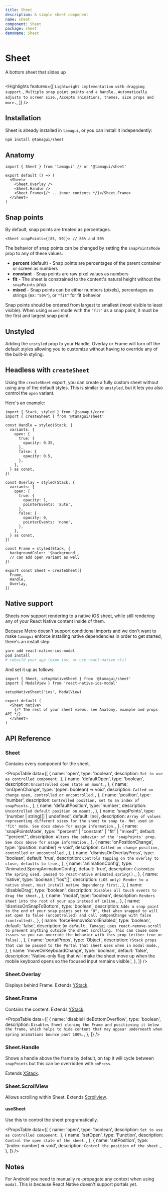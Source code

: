 ```yaml
---
title: Sheet
description: A simple sheet component
name: sheet
component: Sheet
package: sheet
demoName: Sheet
---
```


# Sheet

<Description>A bottom sheet that slides up</Description>

<HeroContainer showAnimationDriverControl>
  <SheetDemo />
</HeroContainer>

```tsx hero template=Sheet

```

<Highlights
  features={[
    `Lightweight implementation with dragging support.`,
    `Multiple snap point points and a handle.`,
    `Automatically adjusts to screen size.`,
    `Accepts animations, themes, size props and more.`,
  ]}
/>

## Installation

Sheet is already installed in `tamagui`, or you can install it independently:

```bash
npm install @tamagui/sheet
```

## Anatomy

```tsx
import { Sheet } from 'tamagui' // or '@tamagui/sheet'

export default () => (
  <Sheet>
    <Sheet.Overlay />
    <Sheet.Handle />
    <Sheet.Frame>{/* ...inner contents */}</Sheet.Frame>
  </Sheet>
)
```

## Snap points

By default, snap points are treated as percentages.

```tsx
<Sheet snapPoints={[85, 50]}> // 85% and 50%
```

The behavior of snap points can be changed by setting the `snapPointsMode` prop to any of these values:

- **percent** (default) - Snap points are percentages of the parent container or screen as numbers
- **constant** - Snap points are raw pixel values as numbers
- **fit** - The sheet is constrained to the content's natural height without the `snapPoints` prop
- **mixed** - Snap points can be either numbers (pixels), percentages as strings (ex: `"50%"`), or `"fit"` for fit behavior

Snap points should be ordered from largest to smallest (most visible to least visible). When using `mixed` mode with the `"fit"` as a snap point, it must be the first and largest snap point.

## Unstyled

Adding the `unstyled` prop to your Handle, Overlay or Frame will turn off the default styles allowing you to customize without having to override any of the built-in styling.

## Headless with `createSheet`

Using the `createSheet` export, you can create a fully custom sheet without using any of the default styles. This is similar to `unstyled`, but it lets you also control the `open` variant.

Here's an example:

```tsx
import { Stack, styled } from '@tamagui/core'
import { createSheet } from '@tamagui/sheet'

const Handle = styled(Stack, {
  variants: {
    open: {
      true: {
        opacity: 0.35,
      },
      false: {
        opacity: 0.5,
      },
    },
  } as const,
})

const Overlay = styled(Stack, {
  variants: {
    open: {
      true: {
        opacity: 1,
        pointerEvents: 'auto',
      },
      false: {
        opacity: 0,
        pointerEvents: 'none',
      },
    },
  } as const,
})

const Frame = styled(Stack, {
  backgroundColor: '$background',
  // can add open variant as well
})

export const Sheet = createSheet({
  Frame,
  Handle,
  Overlay,
})
```

## Native support

Sheets now support rendering to a native iOS sheet, while still rendering any of your React Native content inside of them.

Because Metro doesn't support conditional imports and we don't want to make `tamagui` enforce installing native dependencies in order to get started, there's an install step:

```sh
yarn add react-native-ios-modal
pod install
# rebuild your app (expo ios, or use react-native cli)
```

And set it up as follows:

```tsx
import { Sheet, setupNativeSheet } from '@tamagui/sheet'
import { ModalView } from 'react-native-ios-modal'

setupNativeSheet('ios', ModalView)

export default (
  <Sheet native>
    {/* The rest of your sheet views, see Anatomy, example and props API */}
  </Sheet>
)
```

## API Reference

### Sheet

Contains every component for the sheet.

<PropsTable
  data={[
    { name: 'open', type: 'boolean', description: `Set to use as controlled component.` },
    {
      name: 'defaultOpen',
      type: 'boolean',
      description: `Uncontrolled open state on mount.`,
    },
    {
      name: 'onOpenChange',
      type: '(open: boolean) => void',
      description: `Called on change open, controlled or uncontrolled.`,
    },
    {
      name: 'position',
      type: 'number',
      description: `Controlled position, set to an index of snapPoints.`,
    },
    {
      name: 'defaultPosition',
      type: 'number',
      description: `Uncontrolled default position on mount.`,
    },
    {
      name: 'snapPoints',
      type: '(number | string)[] | undefined',
      default: `[80]`,
      description: `Array of values representing different sizes for the sheet to snap to. Not used in 'fit' mode. See docs above for usage information.`,
    },
    {
      name: 'snapPointsMode',
      type: '"percent" | "constant" | "fit" | "mixed"',
      default: '"percent"',
      description: `Alters the behavior of the 'snapPoints' prop. See docs above for usage information.`,
    },
    {
      name: 'onPositionChange',
      type: '(position: number) => void',
      description: `Called on change position, controlled or uncontrolled.`,
    },
    {
      name: 'dismissOnOverlayPress',
      type: 'boolean',
      default: 'true',
      description: `Controls tapping on the overlay to close, defaults to true.`,
    },
    {
      name: 'animationConfig',
      type: 'Animated.SpringAnimationConfig',
      default: 'true',
      description: `Customize the spring used, passed to react-native Animated.spring().`,
    },
    {
      name: 'native',
      type: 'boolean | "ios"[]',
      description: `(iOS only) Render to a native sheet, must install native dependency first.`,
    },
    {
      name: 'disableDrag',
      type: 'boolean',
      description: `Disables all touch events to drag the sheet.`,
    },
    {
      name: 'modal',
      type: 'boolean',
      description: `Renders sheet into the root of your app instead of inline.`,
    },
    {
      name: 'dismissOnSnapToBottom',
      type: 'boolean',
      description: `Adds a snap point to the end of your snap points set to "0", that when snapped to will set open to false (uncontrolled) and call onOpenChange with false (controlled).`,
    },
    {
      name: 'forceRemoveScrollEnabled',
      type: 'boolean',
      default: 'false',
      description: `By default. Tamagui uses react-remove-scroll to prevent anything outside the sheet scrolling. This can cause some issues so you can override the behavior with this prop (either true or false).`,
    },
    {
      name: 'portalProps',
      type: 'Object',
      description: `YStack props that can be passed to the Portal that sheet uses when in modal mode.`,
    },
    {
      name: 'moveOnKeyboardChange',
      type: 'boolean',
      default: 'false',
      description:
        'Native-only flag that will make the sheet move up when the mobile keyboard opens so the focused input remains visible.',
    },
  ]}
/>

### Sheet.Overlay

Displays behind Frame. Extends [YStack](/docs/components/stacks).

### Sheet.Frame

Contains the content. Extends [YStack](/docs/components/stacks).

<PropsTable
  data={[
    {
      name: 'disableHideBottomOverflow',
      type: 'boolean',
      description: `Disables Sheet cloning the Frame and positioning it below the frame, which helps to hide content that may appear underneath when spring animations bounce past 100%.`,
    },
  ]}
/>

### Sheet.Handle

Shows a handle above the frame by default, on tap it will cycle between `snapPoints` but this can be overridden with `onPress`.

Extends [XStack](/docs/components/stacks).

### Sheet.ScrollView

Allows scrolling within Sheet. Extends [Scrollview](/docs/components/scroll-view).

#### useSheet

Use this to control the sheet programatically.

<PropsTable
  data={[
    { name: 'open', type: 'boolean', description: `Set to use as controlled component.` },
    {
      name: 'setOpen',
      type: 'Function',
      description: `Control the open state of the sheet.`,
    },
    {
      name: 'setPosition',
      type: '(index: number) => void',
      description: `Control the position of the sheet.`,
    },
  ]}
/>

## Notes

For Android you need to manually re-propagate any context when using `modal`. This is because React Native doesn't support portals yet.
